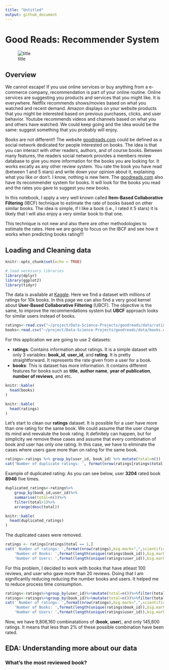 ```yaml
---
title: "Untitled"
output: github_document
---
```


# Good Reads: Recommender System

![title](https://blog.tellwell.ca/wp-content/uploads/2016/12/goodreads.jpg)

## Overview

We cannot escape! If you use online services or buy anything from a e-commerce company, recommendation is part of your online routine. Online services are suggesting you products and services that you might like. It is everywhere. Netflix recommends shows/movies based on what you watched and recent demand. Amazon displays on your website products that you might be interested based on previous purchases, clicks, and user behavior. Youtube recommends videos and channels based on what you and others have watched. We could keep going and the idea would be the same: suggest something that you probably will enjoy.

Books are not different!! The website [goodreads.com](http://www.goodreads.com) could be defined as a social network dedicated for people interested on books. The idea is that you can interact with other readers, authors, and of course books. Between many features, the readers social network provides a members review database to give you more information for the books you are looking for. It works excatly as any other review system. You rate the book you have read (between 1 and 5 stars) and write down your opinion about it, explaining what you like or don't. I know, nothing is new here. The [goodreads.com](http://www.goodreads.com) also have its recommender system for books. It will look for the books you read and the rates you gave to suggest you new books.

In this notebook, I apply a very well known called **Item-Based Collaborative Filtering** (IBCF) technique to estimate the rate of books based on other similar books. The idea is simple, if I like a book (i.e., I rated it 5 stars) it is likely that I will also enjoy a very similar book to that one.

This technique is not new and also there are other methodologies to estimate the rates. Here we are going to focus on the IBCF and see how it works when predicting books rating!!!

## Loading and Cleaning data


```r
knitr::opts_chunk$set(echo = TRUE)

# load necessary libraries
library(dplyr)
library(ggplot2)
library(tidyr)
```

The data is available at [Kaggle](https://www.kaggle.com/zygmunt/goodbooks-10k/data). Here we find a dataset with millions of ratings for 10k books. In this page we can also find a very good kernel about **User-Based Collaborative Filtering** (UBCF). The objective is the same, to improve the recommendations system but **UBCF** approach looks for similar users instead of books.

```r
ratings<-read.csv("~/project/Data-Science-Projects/goodreads/data/ratings.csv")
books<-read.csv("~/project/Data-Science-Projects/goodreads/data/books.csv")
```

For this application we are going to use 2 datasets:

* **ratings**: Contains information about ratings. It is a simple dataset with only 3 variables: **book_id**, **user_id**, and **rating**. It is pretty straightforward. It represents the rate given from a user for a book.
* **books**: This is dataset has more information. It contains different features for books such as **title**, **author name**, **year of publication**, **number of reviews**, and etc. 

```r
knitr::kable(
  head(books)
)
```

```r
knitr::kable(
  head(ratings)
)
```

Let's start to clean our **ratings** dataset. It is possible for a user have more than one rating for the same book. We could assume that the user change its mind and reevalute the book rating. It definitely can happen, but for simplicity we remove these cases and assume that every combination of book and user has only one rating. In this case, we have to eliminate the cases where users gave more than on rating for the same book.

```r
ratings<-ratings %>% group_by(user_id, book_id) %>% mutate(total=n())
cat('Number of duplicate ratings: ', format(nrow(ratings[ratings$total > 1,]),big.mark=",",scientific=FALSE))
```

Example of duplicated rating: As you can see below, user **3204** rated book **8946** five times.

```r
duplicated_ratings<-ratings%>%
    group_by(book_id,user_id)%>%
    summarise(total=n())%>%
    filter(total>1)%>%
    arrange(desc(total))

knitr::kable(
  head(duplicated_ratings)
)
```

The duplicated cases were removed.

```r
ratings <- ratings[ratings$total == 1,]
cat(' Number of ratings: ',format(nrow(ratings),big.mark=",",scientific=FALSE),'\n',
    'Number of Books: ',format(length(unique(ratings$book_id)),big.mark=",",scientific=FALSE),'\n',
    'Number of Users: ',format(length(unique(ratings$user_id)),big.mark=",",scientific=FALSE))
```

For this problem, I decided to work with books that have atleast 100 reviews, and user who gave more than 20 reviews. Doing that I am significantly reducing reducing the number books and users. It helped me to reduce process time consumption.

```r
ratings<-ratings%>%group_by(user_id)%>%mutate(total=n())%>%filter(total>20)
ratings<-ratings%>%group_by(book_id)%>%mutate(total=n())%>%filter(total==100)
cat(' Number of ratings: ',format(nrow(ratings),big.mark=",",scientific=FALSE),'\n',
    'Number of Books: ',format(length(unique(ratings$book_id)),big.mark=",",scientific=FALSE),'\n',
    'Number of Users: ',format(length(unique(ratings$user_id)),big.mark=",",scientific=FALSE))
```

Now, we have 9,806,160 combinatations of (**book**, **user**), and only 145,600 ratings. It means that less than 2% of these possible combination have been rated.

## EDA: Understanding more about our data

### What's the most reviewed book?

